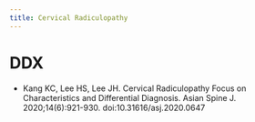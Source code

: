 ```yaml
---
title: Cervical Radiculopathy
---
```




# DDX

:::{.callout-note}

- Kang KC, Lee HS, Lee JH. Cervical Radiculopathy Focus on Characteristics and Differential Diagnosis. Asian Spine J. 2020;14(6):921-930. doi:10.31616/asj.2020.0647
:::